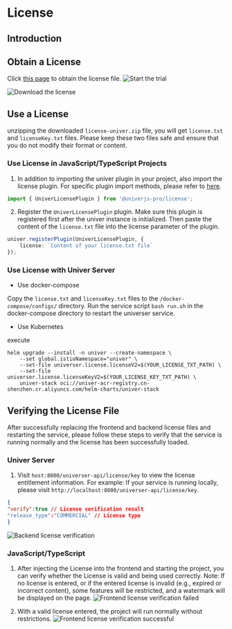 # License

## Introduction

## Obtain a License
Click [this page](https://univer.ai/zh-CN/pro/license) to obtain the license file.
![Start the trial](./img/new-01-en.png)


![Download the license](./img/new-02-en.png)

## Use a License
unzipping the downloaded `license-univer.zip` file, you will get `license.txt` and `licenseKey.txt` files. Please keep these two files safe and ensure that you do not modify their format or content.

### Use License in JavaScript/TypeScript Projects

1. In addition to importing the univer plugin in your project, also import the license plugin. For specific plugin import methods, please refer to [here](https://univer.ai/guides/sheet/getting-started/installation#usage).

```TypeScript
import { UniverLicensePlugin } from '@univerjs-pro/license';
```

2. Register the `UniverLicensePlugin` plugin. Make sure this plugin is registered first after the univer instance is initialized. Then paste the content of the `license.txt` file into the license parameter of the plugin.

```TypeScript
univer.registerPlugin(UniverLicensePlugin, {
    license: `Content of your license.txt file`
});
```

### Use License with Univer Server

- Use docker-compose

Copy the `license.txt` and `licenseKey.txt` files to the `/docker-compose/configs/` directory.
Run the service script `bash run.sh` in the docker-compose directory to restart the universer service.

- Use Kubernetes

execute
```shell
helm upgrade --install -n univer --create-namespace \
    --set global.istioNamespace="univer" \
    --set-file universer.license.licenseV2=$(YOUR_LICENSE_TXT_PATH) \
    --set-file universer.license.licenseKeyV2=$(YOUR_LICENSE_KEY_TXT_PATH) \
    univer-stack oci://univer-acr-registry.cn-shenzhen.cr.aliyuncs.com/helm-charts/univer-stack
```

## Verifying the License File

After successfully replacing the frontend and backend license files and restarting the service, please follow these steps to verify that the service is running normally and the license has been successfully loaded.

### Univer Server
1. Visit `host:8000/universer-api/license/key` to view the license entitlement information.
For example: If your service is running locally, please visit `http://localhost:8000/universer-api/license/key`.

```json
{
"verify":true // License verification result
"release_type":"COMMERCIAL" // License type
}

```

![Backend license verification](./img/new-05.png)

### JavaScript/TypeScript
1. After injecting the License into the frontend and starting the project, you can verify whether the License is valid and being used correctly.
Note: If no license is entered, or if the entered license is invalid (e.g., expired or incorrect content), some features will be restricted, and a watermark will be displayed on the page.
![Frontend license verification failed](./img/new-06.png)

2. With a valid license entered, the project will run normally without restrictions.
![Frontend license verification successful](./img/new-07.png)